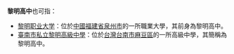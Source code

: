 '''黎明高中'''也可指：
*[[黎明职业大学|黎明职业大学]]：位於[[中華人民共和國|中國]][[福建省|福建省]][[泉州市|泉州市]]的一所職業大學，其前身為黎明高中。
*[[臺南市私立黎明高級中學|臺南市私立黎明高級中學]]：位於[[台灣|台灣]][[台南市|台南市]][[麻豆區|麻豆區]]的一所高級中學，其簡稱為黎明高中。

 {{disambig}}